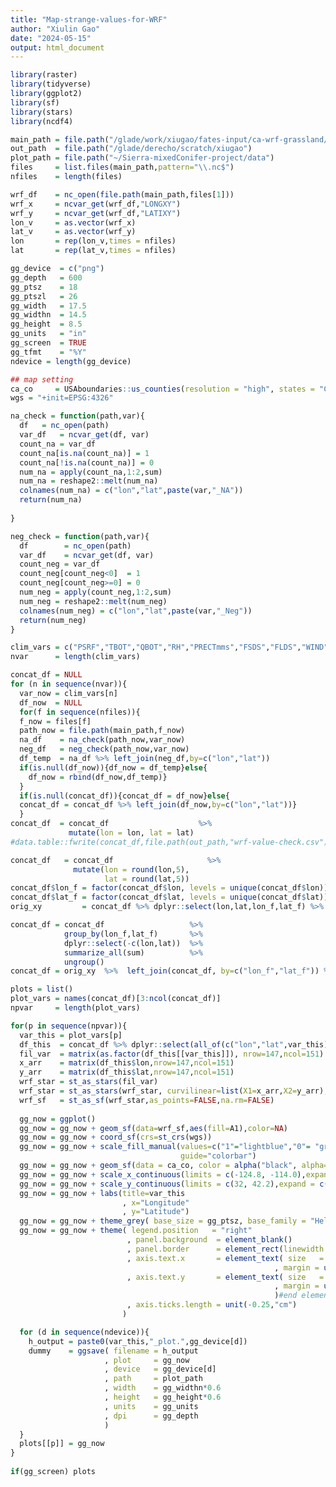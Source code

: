 ```yaml
---
title: "Map-strange-values-for-WRF"
author: "Xiulin Gao"
date: "2024-05-15"
output: html_document
---
```


```r

library(raster)
library(tidyverse)
library(ggplot2)
library(sf)
library(stars)
library(ncdf4)

```




```r

main_path = file.path("/glade/work/xiugao/fates-input/ca-wrf-grassland/CLM1PT_data")
out_path  = file.path("/glade/derecho/scratch/xiugao")
plot_path = file.path("~/Sierra-mixedConifer-project/data")
files     = list.files(main_path,pattern="\\.nc$")
nfiles    = length(files)

wrf_df    = nc_open(file.path(main_path,files[1]))
wrf_x     = ncvar_get(wrf_df,"LONGXY")
wrf_y     = ncvar_get(wrf_df,"LATIXY")
lon_v     = as.vector(wrf_x)
lat_v     = as.vector(wrf_y)
lon       = rep(lon_v,times = nfiles)
lat       = rep(lat_v,times = nfiles)

```



```r

gg_device  = c("png")     
gg_depth   = 600        
gg_ptsz    = 18          
gg_ptszl   = 26
gg_width   = 17.5         
gg_widthn  = 14.5
gg_height  = 8.5         
gg_units   = "in"       
gg_screen  = TRUE        
gg_tfmt    = "%Y"         
ndevice = length(gg_device)

## map setting
ca_co     = USAboundaries::us_counties(resolution = "high", states = "CA")
wgs = "+init=EPSG:4326"


```


```r

na_check = function(path,var){
  df   = nc_open(path)
  var_df   = ncvar_get(df, var)
  count_na = var_df
  count_na[is.na(count_na)] = 1
  count_na[!is.na(count_na)] = 0
  num_na = apply(count_na,1:2,sum)
  num_na = reshape2::melt(num_na)
  colnames(num_na) = c("lon","lat",paste(var,"_NA"))
  return(num_na)
  
}

neg_check = function(path,var){
  df        = nc_open(path)
  var_df    = ncvar_get(df, var)
  count_neg = var_df
  count_neg[count_neg<0]  = 1
  count_neg[count_neg>=0] = 0
  num_neg = apply(count_neg,1:2,sum)
  num_neg = reshape2::melt(num_neg)
  colnames(num_neg) = c("lon","lat",paste(var,"_Neg"))
  return(num_neg)
}

```





```r

clim_vars = c("PSRF","TBOT","QBOT","RH","PRECTmms","FSDS","FLDS","WIND")
nvar      = length(clim_vars)

concat_df = NULL
for (n in sequence(nvar)){
  var_now = clim_vars[n]
  df_now  = NULL
  for(f in sequence(nfiles)){
  f_now = files[f]
  path_now = file.path(main_path,f_now)
  na_df    = na_check(path_now,var_now)
  neg_df   = neg_check(path_now,var_now)
  df_temp  = na_df %>% left_join(neg_df,by=c("lon","lat"))
  if(is.null(df_now)){df_now = df_temp}else{
    df_now = rbind(df_now,df_temp)}
  }
  if(is.null(concat_df)){concat_df = df_now}else{
  concat_df = concat_df %>% left_join(df_now,by=c("lon","lat"))}
  }
concat_df  = concat_df                    %>% 
             mutate(lon = lon, lat = lat)
#data.table::fwrite(concat_df,file.path(out_path,"wrf-value-check.csv"))

```




```r

concat_df   = concat_df                     %>% 
              mutate(lon = round(lon,5),
                     lat = round(lat,5))
concat_df$lon_f = factor(concat_df$lon, levels = unique(concat_df$lon))
concat_df$lat_f = factor(concat_df$lat, levels = unique(concat_df$lat))
orig_xy         = concat_df %>% dplyr::select(lon,lat,lon_f,lat_f) %>% distinct()

concat_df = concat_df                   %>% 
            group_by(lon_f,lat_f)       %>% 
            dplyr::select(-c(lon,lat))  %>% 
            summarize_all(sum)          %>% 
            ungroup()
concat_df = orig_xy  %>%  left_join(concat_df, by=c("lon_f","lat_f")) %>% dplyr::select(-c(lon_f,lat_f))

plots = list()
plot_vars = names(concat_df)[3:ncol(concat_df)]
npvar     = length(plot_vars)

for(p in sequence(npvar)){
  var_this = plot_vars[p]
  df_this  = concat_df %>% dplyr::select(all_of(c("lon","lat",var_this)))
  fil_var  = matrix(as.factor(df_this[[var_this]]), nrow=147,ncol=151)
  x_arr    = matrix(df_this$lon,nrow=147,ncol=151)
  y_arr    = matrix(df_this$lat,nrow=147,ncol=151)
  wrf_star = st_as_stars(fil_var)
  wrf_star = st_as_stars(wrf_star, curvilinear=list(X1=x_arr,X2=y_arr), crs=wgs)
  wrf_sf   = st_as_sf(wrf_star,as_points=FALSE,na.rm=FALSE)
   
  gg_now = ggplot()
  gg_now = gg_now + geom_sf(data=wrf_sf,aes(fill=A1),color=NA)
  gg_now = gg_now + coord_sf(crs=st_crs(wgs)) 
  gg_now = gg_now + scale_fill_manual(values=c("1"="lightblue","0"= "grey50"),
                                      guide="colorbar") 
  gg_now = gg_now + geom_sf(data = ca_co, color = alpha("black", alpha=1),lwd=0.1,fill=NA) 
  gg_now = gg_now + scale_x_continuous(limits = c(-124.8, -114.0),expand = c(0,0))
  gg_now = gg_now + scale_y_continuous(limits = c(32, 42.2),expand = c(0,0))
  gg_now = gg_now + labs(title=var_this
                         , x="Longitude"
                         , y="Latitude")
  gg_now = gg_now + theme_grey( base_size = gg_ptsz, base_family = "Helvetica",base_line_size= 0.5,base_rect_size =0.5)
  gg_now = gg_now + theme( legend.position   = "right" 
                          , panel.background  = element_blank()
                          , panel.border      = element_rect(linewidth = 1.6, fill=NA)
                          , axis.text.x       = element_text( size   = gg_ptsz-5
                                                           , margin = unit(rep(0.35,times=4),"cm"))#end element_text
                          , axis.text.y       = element_text( size   = gg_ptsz-5
                                                           , margin = unit(rep(0.35,times=4),"cm")
                                                           )#end element_text
                          , axis.ticks.length = unit(-0.25,"cm")
                         )

  for (d in sequence(ndevice)){
    h_output = paste0(var_this,"_plot.",gg_device[d])
    dummy    = ggsave( filename = h_output
                     , plot     = gg_now
                     , device   = gg_device[d]
                     , path     = plot_path
                     , width    = gg_widthn*0.6
                     , height   = gg_height*0.6
                     , units    = gg_units
                     , dpi      = gg_depth
                     )
  }
  plots[[p]] = gg_now
}
    
if(gg_screen) plots

```

